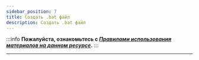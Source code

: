 ```yaml
---
sidebar_position: 7
title: Создать .bat файл
description: Создать .bat файл
---  
```

:::info **Пожалуйста, ознакомьтесь с [*Правилами использования материалов на данном ресурсе*](../Disclaimer).**
:::
_______________________________________________